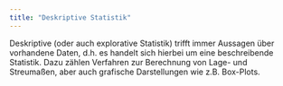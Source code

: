 ```yaml
---
title: "Deskriptive Statistik"
---
```


Deskriptive (oder auch explorative Statistik) trifft immer Aussagen über vorhandene Daten, d.h. es handelt sich hierbei um eine beschreibende Statistik. Dazu zählen Verfahren zur Berechnung von Lage- und Streumaßen, aber auch grafische Darstellungen wie z.B. Box-Plots.



